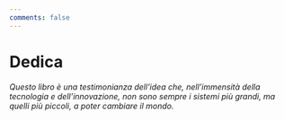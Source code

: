 ```yaml
---
comments: false
---
```


# Dedica {.unnumbered}

_Questo libro è una testimonianza dell'idea che, nell'immensità della tecnologia e dell'innovazione, non sono sempre i sistemi più grandi, ma quelli più piccoli, a poter cambiare il mondo._
